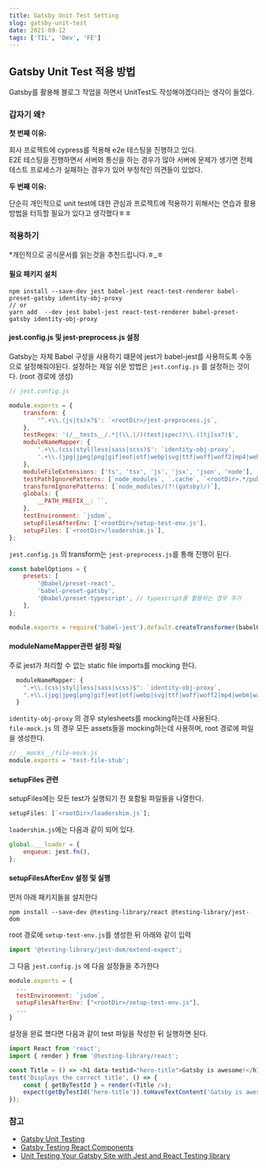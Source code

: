 ```yaml
---
title: Gatsby Unit Test Setting
slug: gatsby-unit-test
date: 2021-09-12
tags: ['TIL', 'Dev', 'FE']
---
```


## Gatsby Unit Test 적용 방법

Gatsby를 활용해 블로그 작업을 하면서 UnitTest도 작성해야겠다라는 생각이 들었다.

### 갑자기 왜?

**첫 번째 이유:**

회사 프로젝트에 cypress를 적용해 e2e 테스팅을 진행하고 있다. <br/>
E2E 테스팅을 진행하면서 서버와 통신을 하는 경우가 많아 서버에 문제가 생기면 전체 테스트 프로세스가 실패하는 경우가 있어
부정적인 의견들이 있었다.<br/>

**두 번째 이유:**

단순히 개인적으로 unit test에 대한 관심과 프로젝트에 적용하기 위해서는 연습과 활용 방법을 터득할 필요가 있다고 생각했다ㅎㅎ

### 적용하기

\*개인적으로 공식문서를 읽는것을 추천드립니다.ㅎ\_ㅎ

#### 필요 패키지 설치

```shell
npm install --save-dev jest babel-jest react-test-renderer babel-preset-gatsby identity-obj-proxy
// or
yarn add  --dev jest babel-jest react-test-renderer babel-preset-gatsby identity-obj-proxy

```

#### jest.config.js 및 jest-preprocess.js 설정

Gatsby는 자체 Babel 구성을 사용하기 떄문에 jest가 babel-jest를 사용하도록 수동으로 설정해줘야된다.
설정하는 제일 쉬운 방법은 `jest.config.js` 를 설정하는 것이다. (root 경로에 생성)

```javascript
// jest.config.js

module.exports = {
	transform: {
		'^.+\\.(js|ts)x?$': `<rootDir>/jest-preprocess.js`,
	},
	testRegex: '(/__tests__/.*|(\\.|/)(test|spec))\\.([tj]sx?)$',
	moduleNameMapper: {
		'.+\\.(css|styl|less|sass|scss)$': `identity-obj-proxy`,
		'.+\\.(jpg|jpeg|png|gif|eot|otf|webp|svg|ttf|woff|woff2|mp4|webm|wav|mp3|m4a|aac|oga)$': `<rootDir>/__mocks__/file-mock.js`,
	},
	moduleFileExtensions: ['ts', 'tsx', 'js', 'jsx', 'json', 'node'],
	testPathIgnorePatterns: [`node_modules`, `.cache`, `<rootDir>.*/public`],
	transformIgnorePatterns: [`node_modules/(?!(gatsby)/)`],
	globals: {
		__PATH_PREFIX__: ``,
	},
	testEnvironment: `jsdom`,
	setupFilesAfterEnv: ['<rootDir>/setup-test-env.js'],
	setupFiles: [`<rootDir>/loadershim.js`],
};
```

`jest.config.js` 의 transform는 `jest-preprocess.js`를 통해 진행이 된다.

```javascript
const babelOptions = {
	presets: [
		'@babel/preset-react',
		'babel-preset-gatsby',
		'@babel/preset-typescript', // typescript를 활용하는 경우 추가
	],
};

module.exports = require('babel-jest').default.createTransformer(babelOptions);
```

#### moduleNameMapper관련 설정 파일

주로 jest가 처리할 수 없는 static file imports를 mocking 한다.

```javascript
  moduleNameMapper: {
    ".+\\.(css|styl|less|sass|scss)$": `identity-obj-proxy`,
    ".+\\.(jpg|jpeg|png|gif|eot|otf|webp|svg|ttf|woff|woff2|mp4|webm|wav|mp3|m4a|aac|oga)$": `<rootDir>/__mocks__/file-mock.js`,
  }
```

`identity-obj-proxy` 의 경우 stylesheets를 mocking하는데 사용된다. <br/>
`file-mock.js` 의 경우 모든 assets들을 mocking하는데 사용하며, root 경로에 파일을 생성한다.<br/>

```javascript
// __mocks__/file-mock.js
module.exports = 'test-file-stub';
```

#### setupFiles 관련

setupFiles에는 모든 test가 실행되기 전 포함될 파일들을 나열한다.

```javascript
setupFiles: [`<rootDir>/loadershim.js`];
```

`loadershim.js`에는 다음과 같이 되어 있다.

```javascript
global.___loader = {
	enqueue: jest.fn(),
};
```

#### setupFilesAfterEnv 설정 및 실행

먼저 아래 패키지들을 설치한다

```shell
npm install --save-dev @testing-library/react @testing-library/jest-dom

```

root 경로에 `setup-test-env.js`를 생성한 뒤 아래와 같이 입력

```javascript
import '@testing-library/jest-dom/extend-expect';
```

그 다음 `jest.config.js` 에 다음 설정들을 추가한다

```javascript
module.exports = {
  ...
  testEnvironment: `jsdom`,
  setupFilesAfterEnv: ["<rootDir>/setup-test-env.js"],
  ...
}
```

설정을 완료 했다면 다음과 같이 test 파일을 작성한 뒤 실행하면 된다.

```javascript
import React from 'react';
import { render } from '@testing-library/react';

const Title = () => <h1 data-testid="hero-title">Gatsby is awesome!</h1>;
test('Displays the correct title', () => {
	const { getByTestId } = render(<Title />);
	expect(getByTestId('hero-title')).toHaveTextContent('Gatsby is awesome!');
});
```

### 참고

- [Gatsby Unit Testing](https://www.gatsbyjs.com/docs/how-to/testing/unit-testing/)
- [Gatsby Testing React Components](https://www.gatsbyjs.com/docs/how-to/testing/testing-react-components/)
- [Unit Testing Your Gatsby Site with Jest and React Testing library](https://www.takeshape.io/articles/unit-testing-your-gatsby-site-with-jest-and-react-testing-library/)
